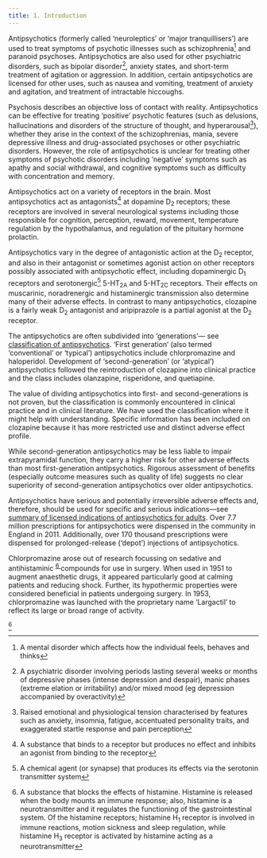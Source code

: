 ```yaml
---
title: 1. Introduction
---
```



Antipsychotics (formerly called ‘neuroleptics’ or ‘major tranquillisers’) are used to treat symptoms of psychotic illnesses such as schizophrenia[^1] and paranoid psychoses. Antipsychotics are also used for other psychiatric disorders, such as bipolar disorder[^2], anxiety states, and short-term treatment of agitation or aggression. In addition, certain antipsychotics are licensed for other uses, such as nausea and vomiting, treatment of anxiety and agitation, and treatment of intractable hiccoughs.

Psychosis describes an objective loss of contact with reality. Antipsychotics can be effective for treating ‘positive’ psychotic features (such as delusions, hallucinations and disorders of the structure of thought, and hyperarousal[^3]), whether they arise in the context of the schizophrenias, mania, severe depressive illness and drug-associated psychoses or other psychiatric disorders. However, the role of antipsychotics is unclear for treating other symptoms of psychotic disorders including ‘negative’ symptoms such as apathy and social withdrawal, and cognitive symptoms such as difficulty with concentration and memory.

Antipsychotics act on a variety of receptors in the brain. Most antipsychotics act as antagonists[^4] at dopamine D<sub>2</sub> receptors; these receptors are involved in several neurological systems including those responsible for cognition, perception, reward, movement, temperature regulation by the hypothalamus, and regulation of the pituitary hormone prolactin.

Antipsychotics vary in the degree of antagonistic action at the D<sub>2</sub> receptor, and also in their antagonist or sometimes agonist action on other receptors possibly associated with antipsychotic effect, including dopaminergic D<sub>1</sub> receptors and serotonergic[^5] 5-HT<sub>2A</sub> and 5-HT<sub>2C</sub> receptors. Their effects on muscarinic, noradrenergic and histaminergic transmission also determine many of their adverse effects. In contrast to many antipsychotics, clozapine is a fairly weak D<sub>2</sub> antagonist and aripiprazole is a partial agonist at the D<sub>2</sub> receptor.

The antipsychotics are often subdivided into ‘generations’— see [classification of antipsychotics](/antipsychotics/CON155606_41). ‘First generation’ (also termed ‘conventional’ or ‘typical’) antipsychotics include chlorpromazine and haloperidol. Development of ‘second-generation’ (or ‘atypical’) antipsychotics followed the reintroduction of clozapine into clinical practice and the class includes olanzapine, risperidone, and quetiapine.

The value of dividing antipsychotics into first- and second-generations is not proven, but the classification is commonly encountered in clinical practice and in clinical literature. We have used the classification where it might help with understanding. Specific information has been included on clozapine because it has more restricted use and distinct adverse effect profile.

While second-generation antipsychotics may be less liable to impair extrapyramidal function, they carry a higher risk for other adverse effects than most first-generation antipsychotics. Rigorous assessment of benefits (especially outcome measures such as quality of life) suggests no clear superiority of second-generation antipsychotics over older antipsychotics.

Antipsychotics have serious and potentially irreversible adverse effects and, therefore, should be used for specific and serious indications—see [summary of licensed indications of antipsychotics for adults](../../assets/con185680.pdf). Over 7.7 million prescriptions for antipsychotics were dispensed in the community in England in 2011. Additionally, over 170 thousand prescriptions were dispensed for prolonged-release (‘depot’) injections of antipsychotics.

  
<Expander title="Did you know...">
 <p>
  Chlorpromazine arose out of research focussing on sedative and antihistaminic
  <sup>
   <a class="footnote-ref" href="#fn-6">
    6
   </a>
  </sup>
  compounds for use in surgery. When used in 1951 to augment anaesthetic drugs, it appeared particularly good at calming patients and reducing shock. Further, its hypothermic properties were considered beneficial in patients undergoing surgery. In 1953, chlorpromazine was launched with the proprietary name ‘Largactil’ to reflect its large or broad range of activity.
 </p>
</Expander>


[^6]



[^1]: A mental disorder which affects how the individual feels, behaves and thinks


[^2]: A psychiatric disorder involving periods lasting several weeks or months of depressive phases (intense depression and despair), manic phases (extreme elation or irritability) and/or mixed mood (eg depression accompanied by overactivity)


[^3]: Raised emotional and physiological tension characterised by features such as anxiety, insomnia, fatigue, accentuated personality traits, and exaggerated startle response and pain perception


[^4]: A substance that binds to a receptor but produces no effect and inhibits an agonist from binding to the receptor


[^5]: A chemical agent (or synapse) that produces its effects via the serotonin transmitter system


[^6]: A substance that blocks the effects of histamine. Histamine is released when the body mounts an immune response; also, histamine is a neurotransmitter and it regulates the functioning of the gastrointestinal system. Of the histamine receptors; histamine H<sub>1</sub> receptor is involved in immune reactions, motion sickness and sleep regulation, while histamine H<sub>3</sub> receptor is activated by histamine acting as a neurotransmitter
